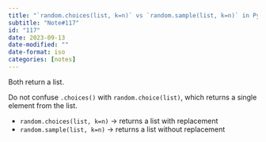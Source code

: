 ```yaml
---
title: "`random.choices(list, k=n)` vs `random.sample(list, k=n)` in Python"
subtitle: "Note#117"
id: "117"
date: 2023-09-13
date-modified: ""
date-format: iso
categories: [notes]
---
```

Both return a list.

Do not confuse `.choices()` with `random.choice(list)`, which returns a single element from the list.

* `random.choices(list, k=n)` -> returns a list with replacement
* `random.sample(list, k=n)` -> returns a list without replacement
